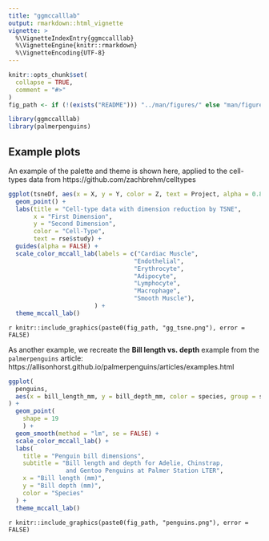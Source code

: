 ```yaml
---
title: "ggmccalllab"
output: rmarkdown::html_vignette
vignette: >
  %\VignetteIndexEntry{ggmccalllab}
  %\VignetteEngine{knitr::rmarkdown}
  %\VignetteEncoding{UTF-8}
---
```


```r
knitr::opts_chunk$set(
  collapse = TRUE,
  comment = "#>"
)
fig_path <- if (!(exists("README"))) "../man/figures/" else "man/figures/"
```


```r
library(ggmccalllab)
library(palmerpenguins)
```

## Example plots

An example of the palette and theme is shown here, applied to the cell-types
data from https://github.com/zachbrehm/celltypes 

```r
ggplot(tsneDf, aes(x = X, y = Y, color = Z, text = Project, alpha = 0.8)) + 
  geom_point() + 
  labs(title = "Cell-type data with dimension reduction by TSNE", 
       x = "First Dimension", 
       y = "Second Dimension", 
       color = "Cell-Type",
       text = rse$study) + 
  guides(alpha = FALSE) + 
  scale_color_mccall_lab(labels = c("Cardiac Muscle", 
                                   "Endothelial", 
                                   "Erythrocyte", 
                                   "Adipocyte", 
                                   "Lymphocyte", 
                                   "Macrophage", 
                                   "Smooth Muscle"),
                        ) +
  theme_mccall_lab()
```

`r knitr::include_graphics(paste0(fig_path, "gg_tsne.png"), error = FALSE)`

As another example, we recreate the **Bill length vs. depth** example from the `palmerpenguins` article: https://allisonhorst.github.io/palmerpenguins/articles/examples.html

```r
ggplot(
  penguins,
  aes(x = bill_length_mm, y = bill_depth_mm, color = species, group = species)
) +
  geom_point(
    shape = 19
    ) +
  geom_smooth(method = "lm", se = FALSE) +
  scale_color_mccall_lab() +
  labs(
    title = "Penguin bill dimensions",
    subtitle = "Bill length and depth for Adelie, Chinstrap, 
                and Gentoo Penguins at Palmer Station LTER",
    x = "Bill length (mm)",
    y = "Bill depth (mm)",
    color = "Species"
  ) + 
  theme_mccall_lab()
```

`r knitr::include_graphics(paste0(fig_path, "penguins.png"), error = FALSE)`
